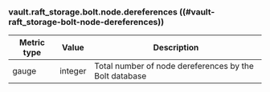 ### vault.raft_storage.bolt.node.dereferences ((#vault-raft_storage-bolt-node-dereferences))

Metric type | Value   | Description
----------- | ------- | -----------
gauge       | integer | Total number of node dereferences by the Bolt database